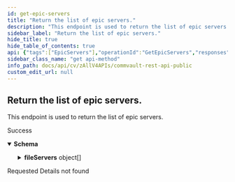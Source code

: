 ```yaml
---
id: get-epic-servers
title: "Return the list of epic servers."
description: "This endpoint is used to return the list of epic servers."
sidebar_label: "Return the list of epic servers."
hide_title: true
hide_table_of_contents: true
api: {"tags":["EpicServers"],"operationId":"GetEpicServers","responses":{"200":{"description":"Success","content":{"application/json":{"schema":{"description":"Used to return a list of file servers.","properties":{"fileServerCount":{"description":"This returns the total number of file servers.","format":"int32","type":"integer"},"fileServers":{"description":"This returns the file server list.","items":{"description":"This returns the file server summary.","properties":{"GUID":{"description":"This returns the Globally Unique Identifier of the file server.","type":"string"},"SLA":{"properties":{"reasonList":{"description":"Provides a reason on why the SLA might not be met.","items":{"properties":{"mightMissReason":{"description":"Gives the reason as to why the SLA might not be met.","type":"string"},"subclient":{"properties":{"id":{"format":"int32","type":"integer","x-terraform-omitempty":true,"x-terraform-set-key":true},"name":{"nullable":true,"type":"string"}},"type":"object"}},"type":"object"},"type":"array"},"status":{"description":"Provides the SLA status.","enum":["MET_SLA","MISSED_SLA","EXCLUDED_SLA","YET_TO_BE_PROTECTED","MIGHT_MISS_SLA","UNKNOWN"],"type":"string"}},"title":"","type":"object"},"applicationSize":{"description":"Provides the application size of the file server. It is provided in bytes.","format":"int32","type":"integer"},"commcellName":{"description":"This returns the CommCell the file server is connected to.","nullable":true,"type":"string"},"company":{"properties":{"id":{"format":"int32","type":"integer","x-terraform-omitempty":true,"x-terraform-set-key":true},"name":{"nullable":true,"type":"string"}},"type":"object"},"configured":{"description":"This returns if the file server is configured or deconfigured.","type":"boolean"},"displayName":{"description":"This gives the name of the file server as it shown on the admin console or GUI.","type":"string"},"id":{"description":"This gives the id of the file server.","format":"int32","type":"integer"},"lastBackup":{"properties":{"failureReason":{"description":"Gives the reason for the last backup job failing, if the last backup job fails.","type":"string"},"jobId":{"description":"Returns the job id of the last backup job performed.","format":"int32","type":"integer"},"status":{"description":"Status of the last backup job performed.","enum":["NEVER_BACKED_UP","COMPLETED","FAILED","COMPLETED_WITH_ERRORS","KILLED","SUSPENDED","INTERRUPTED","ANY_STATUS","SKIPPED","FAILED_TO_START","SYNCHRONIZED","NOT_SYNCHRONIZED","NOT_ATTEMPTED","STARTED","COMPLETED_WITH_WARNINGS","SYSTEM_FAILED","COMMITTED"],"format":"","type":"string"},"time":{"description":"Shows the time when the last back up job was carried out. The time is provided in unix time format.","format":"int64","type":"integer"}},"type":"object"},"name":{"description":"This give the name of the file server.","type":"string"},"plan":{"properties":{"id":{"format":"int32","type":"integer","x-terraform-omitempty":true,"x-terraform-set-key":true},"name":{"nullable":true,"type":"string"}},"type":"object"},"status":{"description":"Gives the status of the file server.","enum":["OFFLINE","ONLINE","UNKNOWN","NOT_APPLICABLE"],"format":"","type":"string"},"tags":{"description":"Tags associated to file server","items":{"properties":{"id":{"format":"int32","type":"integer"},"name":{"type":"string"},"value":{"type":"string"}},"type":"object"},"type":"array"},"type":{"description":"This returns the type of the file server. Example: Windows, Qumulo","type":"string"}},"title":"","type":"object"},"type":"array"}},"title":"","type":"object"}}}},"404":{"description":"Requested Details not found"}},"description":"This endpoint is used to return the list of epic servers.","method":"get","path":"/V4/EpicServers","servers":[{"url":"http://{hostname}/webconsole/api","variables":{"hostname":{"default":"localhost","description":"Webconsole"}}}],"securitySchemes":{"token":{"in":"header","name":"Authtoken","type":"apiKey"}},"info":{"version":"1.0.0","contact":{},"description":"## Welcome\n\nWelcome to Commvault's Rest APIs. You can explore our APIs in [Postman](https://getpostman.com) using the predefined requests we created\n\nThe current version of this documentation is **Commvault Platform Release 2022E**.\n\nYou can access LTS documentation here:\n\n[Feature Release 11.20](https://documenter.getpostman.com/view/2046098/UVR7KoPJ)\n\n[Feature Release 11.24](https://documenter.getpostman.com/view/2046098/UVR7KoPL)\n\nFor more V2 and Latest APIs, please visit your API Explorer page.  \n[*More Details*](http://documentation.commvault.com/commvault/v11/article?p=107350_1.htm)\n\n## Setup\n\nTo get started, [create an environment in Postman](https://www.getpostman.com/docs/environments), select that environment, and set your environment variables by entering necessary values in the `0 - Setup/Environment Setup` pre-request script ([documentation on pre-request scripts](http://www.getpostman.com/docs/pre_request_scripts)). Also, Some of our calls might have dependencies. `GET`/`PUT`/`DELETE` may only work after an item is created with a `POST`.\n\nThe same set of APIs can be used for both XML and JSON. If you want to get equivalent JSON for the XML, use our [API](https://api.commvault.com/#fe2fa795-dd7c-4416-857d-75704b52be8c) for conversion.\n\n**Note:** Swagger Documentation for V2/Latest APIs are present in the following URL:  \n`{ServerURL}/sandbox/apiexplorer`\n\n[*More Details*](http://documentation.commvault.com/commvault/v11/article?p=45551.htm)","title":"Commvault Rest API - Public"},"postman":{"name":"Return the list of epic servers.","description":{"content":"This endpoint is used to return the list of epic servers.","type":"text/plain"},"url":{"path":["V4","EpicServers"],"host":["{{baseUrl}}"],"query":[],"variable":[]},"header":[{"key":"Accept","value":"application/json"}],"method":"GET"}}
sidebar_class_name: "get api-method"
info_path: docs/api/cv/zAllV4APIs/commvault-rest-api-public
custom_edit_url: null
---
```



## Return the list of epic servers.



This endpoint is used to return the list of epic servers.

<div><ApiTabs><TabItem label={"200"} value={"200"}><div>

Success

</div><div><MimeTabs schemaType={"response"}><TabItem label={"application/json"} value={"application/json"}><SchemaTabs><TabItem label={"Schema"} value={"Schema"}><details style={{}} data-collapsed={false} open={true}><summary style={{"textAlign":"left"}}><strong>Schema</strong></summary><div style={{"textAlign":"left","marginLeft":"1rem"}}></div><ul style={{"marginLeft":"1rem"}}><SchemaItem collapsible={false} name={"fileServerCount"} required={false} deprecated={undefined} schemaDescription={"This returns the total number of file servers."} schemaName={"int32"} qualifierMessage={undefined} defaultValue={undefined}></SchemaItem><SchemaItem collapsible={true} className={"schemaItem"}><details style={{}}><summary style={{}}><strong>fileServers</strong><span style={{"opacity":"0.6"}}> object[]</span></summary><div style={{"marginLeft":"1rem"}}><div style={{"marginTop":".5rem","marginBottom":".5rem"}}>

This returns the file server list.

</div><SchemaItem collapsible={false} name={"GUID"} required={false} deprecated={undefined} schemaDescription={"This returns the Globally Unique Identifier of the file server."} schemaName={"string"} qualifierMessage={undefined} defaultValue={undefined}></SchemaItem><SchemaItem collapsible={true} className={"schemaItem"}><details style={{}}><summary style={{}}><strong>SLA</strong><span style={{"opacity":"0.6"}}> object</span></summary><div style={{"marginLeft":"1rem"}}><SchemaItem collapsible={true} className={"schemaItem"}><details style={{}}><summary style={{}}><strong>reasonList</strong><span style={{"opacity":"0.6"}}> object[]</span></summary><div style={{"marginLeft":"1rem"}}><div style={{"marginTop":".5rem","marginBottom":".5rem"}}>

Provides a reason on why the SLA might not be met.

</div><SchemaItem collapsible={false} name={"mightMissReason"} required={false} deprecated={undefined} schemaDescription={"Gives the reason as to why the SLA might not be met."} schemaName={"string"} qualifierMessage={undefined} defaultValue={undefined}></SchemaItem><SchemaItem collapsible={true} className={"schemaItem"}><details style={{}}><summary style={{}}><strong>subclient</strong><span style={{"opacity":"0.6"}}> object</span></summary><div style={{"marginLeft":"1rem"}}><SchemaItem collapsible={false} name={"id"} required={false} deprecated={undefined} schemaDescription={undefined} schemaName={"int32"} qualifierMessage={undefined} defaultValue={undefined}></SchemaItem><SchemaItem collapsible={false} name={"name"} required={false} deprecated={undefined} schemaDescription={undefined} schemaName={"string"} qualifierMessage={undefined} defaultValue={undefined}></SchemaItem></div></details></SchemaItem></div></details></SchemaItem><SchemaItem collapsible={false} name={"status"} required={false} deprecated={undefined} schemaDescription={"Provides the SLA status."} schemaName={"string"} qualifierMessage={"**Possible values:** [`MET_SLA`, `MISSED_SLA`, `EXCLUDED_SLA`, `YET_TO_BE_PROTECTED`, `MIGHT_MISS_SLA`, `UNKNOWN`]"} defaultValue={undefined}></SchemaItem></div></details></SchemaItem><SchemaItem collapsible={false} name={"applicationSize"} required={false} deprecated={undefined} schemaDescription={"Provides the application size of the file server. It is provided in bytes."} schemaName={"int32"} qualifierMessage={undefined} defaultValue={undefined}></SchemaItem><SchemaItem collapsible={false} name={"commcellName"} required={false} deprecated={undefined} schemaDescription={"This returns the CommCell the file server is connected to."} schemaName={"string"} qualifierMessage={undefined} defaultValue={undefined}></SchemaItem><SchemaItem collapsible={true} className={"schemaItem"}><details style={{}}><summary style={{}}><strong>company</strong><span style={{"opacity":"0.6"}}> object</span></summary><div style={{"marginLeft":"1rem"}}><SchemaItem collapsible={false} name={"id"} required={false} deprecated={undefined} schemaDescription={undefined} schemaName={"int32"} qualifierMessage={undefined} defaultValue={undefined}></SchemaItem><SchemaItem collapsible={false} name={"name"} required={false} deprecated={undefined} schemaDescription={undefined} schemaName={"string"} qualifierMessage={undefined} defaultValue={undefined}></SchemaItem></div></details></SchemaItem><SchemaItem collapsible={false} name={"configured"} required={false} deprecated={undefined} schemaDescription={"This returns if the file server is configured or deconfigured."} schemaName={"boolean"} qualifierMessage={undefined} defaultValue={undefined}></SchemaItem><SchemaItem collapsible={false} name={"displayName"} required={false} deprecated={undefined} schemaDescription={"This gives the name of the file server as it shown on the admin console or GUI."} schemaName={"string"} qualifierMessage={undefined} defaultValue={undefined}></SchemaItem><SchemaItem collapsible={false} name={"id"} required={false} deprecated={undefined} schemaDescription={"This gives the id of the file server."} schemaName={"int32"} qualifierMessage={undefined} defaultValue={undefined}></SchemaItem><SchemaItem collapsible={true} className={"schemaItem"}><details style={{}}><summary style={{}}><strong>lastBackup</strong><span style={{"opacity":"0.6"}}> object</span></summary><div style={{"marginLeft":"1rem"}}><SchemaItem collapsible={false} name={"failureReason"} required={false} deprecated={undefined} schemaDescription={"Gives the reason for the last backup job failing, if the last backup job fails."} schemaName={"string"} qualifierMessage={undefined} defaultValue={undefined}></SchemaItem><SchemaItem collapsible={false} name={"jobId"} required={false} deprecated={undefined} schemaDescription={"Returns the job id of the last backup job performed."} schemaName={"int32"} qualifierMessage={undefined} defaultValue={undefined}></SchemaItem><SchemaItem collapsible={false} name={"status"} required={false} deprecated={undefined} schemaDescription={"Status of the last backup job performed."} schemaName={"string"} qualifierMessage={"**Possible values:** [`NEVER_BACKED_UP`, `COMPLETED`, `FAILED`, `COMPLETED_WITH_ERRORS`, `KILLED`, `SUSPENDED`, `INTERRUPTED`, `ANY_STATUS`, `SKIPPED`, `FAILED_TO_START`, `SYNCHRONIZED`, `NOT_SYNCHRONIZED`, `NOT_ATTEMPTED`, `STARTED`, `COMPLETED_WITH_WARNINGS`, `SYSTEM_FAILED`, `COMMITTED`]"} defaultValue={undefined}></SchemaItem><SchemaItem collapsible={false} name={"time"} required={false} deprecated={undefined} schemaDescription={"Shows the time when the last back up job was carried out. The time is provided in unix time format."} schemaName={"int64"} qualifierMessage={undefined} defaultValue={undefined}></SchemaItem></div></details></SchemaItem><SchemaItem collapsible={false} name={"name"} required={false} deprecated={undefined} schemaDescription={"This give the name of the file server."} schemaName={"string"} qualifierMessage={undefined} defaultValue={undefined}></SchemaItem><SchemaItem collapsible={true} className={"schemaItem"}><details style={{}}><summary style={{}}><strong>plan</strong><span style={{"opacity":"0.6"}}> object</span></summary><div style={{"marginLeft":"1rem"}}><SchemaItem collapsible={false} name={"id"} required={false} deprecated={undefined} schemaDescription={undefined} schemaName={"int32"} qualifierMessage={undefined} defaultValue={undefined}></SchemaItem><SchemaItem collapsible={false} name={"name"} required={false} deprecated={undefined} schemaDescription={undefined} schemaName={"string"} qualifierMessage={undefined} defaultValue={undefined}></SchemaItem></div></details></SchemaItem><SchemaItem collapsible={false} name={"status"} required={false} deprecated={undefined} schemaDescription={"Gives the status of the file server."} schemaName={"string"} qualifierMessage={"**Possible values:** [`OFFLINE`, `ONLINE`, `UNKNOWN`, `NOT_APPLICABLE`]"} defaultValue={undefined}></SchemaItem><SchemaItem collapsible={true} className={"schemaItem"}><details style={{}}><summary style={{}}><strong>tags</strong><span style={{"opacity":"0.6"}}> object[]</span></summary><div style={{"marginLeft":"1rem"}}><div style={{"marginTop":".5rem","marginBottom":".5rem"}}>

Tags associated to file server

</div><SchemaItem collapsible={false} name={"id"} required={false} deprecated={undefined} schemaDescription={undefined} schemaName={"int32"} qualifierMessage={undefined} defaultValue={undefined}></SchemaItem><SchemaItem collapsible={false} name={"name"} required={false} deprecated={undefined} schemaDescription={undefined} schemaName={"string"} qualifierMessage={undefined} defaultValue={undefined}></SchemaItem><SchemaItem collapsible={false} name={"value"} required={false} deprecated={undefined} schemaDescription={undefined} schemaName={"string"} qualifierMessage={undefined} defaultValue={undefined}></SchemaItem></div></details></SchemaItem><SchemaItem collapsible={false} name={"type"} required={false} deprecated={undefined} schemaDescription={"This returns the type of the file server. Example: Windows, Qumulo"} schemaName={"string"} qualifierMessage={undefined} defaultValue={undefined}></SchemaItem></div></details></SchemaItem></ul></details></TabItem><TabItem label={"Example (from schema)"} value={"Example (from schema)"}><ResponseSamples responseExample={"{\n  \"fileServerCount\": 0,\n  \"fileServers\": [\n    {\n      \"GUID\": \"string\",\n      \"SLA\": {\n        \"reasonList\": [\n          {\n            \"mightMissReason\": \"string\",\n            \"subclient\": {\n              \"id\": 0,\n              \"name\": \"string\"\n            }\n          }\n        ],\n        \"status\": \"MET_SLA\"\n      },\n      \"applicationSize\": 0,\n      \"commcellName\": \"string\",\n      \"company\": {\n        \"id\": 0,\n        \"name\": \"string\"\n      },\n      \"configured\": true,\n      \"displayName\": \"string\",\n      \"id\": 0,\n      \"lastBackup\": {\n        \"failureReason\": \"string\",\n        \"jobId\": 0,\n        \"status\": \"NEVER_BACKED_UP\",\n        \"time\": 0\n      },\n      \"name\": \"string\",\n      \"plan\": {\n        \"id\": 0,\n        \"name\": \"string\"\n      },\n      \"status\": \"OFFLINE\",\n      \"tags\": [\n        {\n          \"id\": 0,\n          \"name\": \"string\",\n          \"value\": \"string\"\n        }\n      ],\n      \"type\": \"string\"\n    }\n  ]\n}"} language={"json"}></ResponseSamples></TabItem></SchemaTabs></TabItem></MimeTabs></div></TabItem><TabItem label={"404"} value={"404"}><div>

Requested Details not found

</div><div></div></TabItem></ApiTabs></div>
      